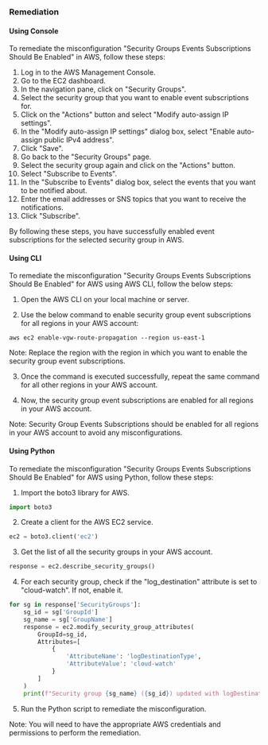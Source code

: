 ### Remediation

#### Using Console

To remediate the misconfiguration "Security Groups Events Subscriptions Should Be Enabled" in AWS, follow these steps:

1. Log in to the AWS Management Console.
2. Go to the EC2 dashboard.
3. In the navigation pane, click on "Security Groups".
4. Select the security group that you want to enable event subscriptions for.
5. Click on the "Actions" button and select "Modify auto-assign IP settings".
6. In the "Modify auto-assign IP settings" dialog box, select "Enable auto-assign public IPv4 address".
7. Click "Save".
8. Go back to the "Security Groups" page.
9. Select the security group again and click on the "Actions" button.
10. Select "Subscribe to Events".
11. In the "Subscribe to Events" dialog box, select the events that you want to be notified about.
12. Enter the email addresses or SNS topics that you want to receive the notifications.
13. Click "Subscribe".

By following these steps, you have successfully enabled event subscriptions for the selected security group in AWS.

#### Using CLI

To remediate the misconfiguration "Security Groups Events Subscriptions Should Be Enabled" for AWS using AWS CLI, follow the below steps:

1. Open the AWS CLI on your local machine or server.

2. Use the below command to enable security group event subscriptions for all regions in your AWS account:

```
aws ec2 enable-vgw-route-propagation --region us-east-1
```

Note: Replace the region with the region in which you want to enable the security group event subscriptions.

3. Once the command is executed successfully, repeat the same command for all other regions in your AWS account.

4. Now, the security group event subscriptions are enabled for all regions in your AWS account.

Note: Security Group Events Subscriptions should be enabled for all regions in your AWS account to avoid any misconfigurations.

#### Using Python

To remediate the misconfiguration "Security Groups Events Subscriptions Should Be Enabled" for AWS using Python, follow these steps:

1. Import the boto3 library for AWS.

```python
import boto3
```

2. Create a client for the AWS EC2 service.

```python
ec2 = boto3.client('ec2')
```

3. Get the list of all the security groups in your AWS account.

```python
response = ec2.describe_security_groups()
```

4. For each security group, check if the "log_destination" attribute is set to "cloud-watch". If not, enable it.

```python
for sg in response['SecurityGroups']:
    sg_id = sg['GroupId']
    sg_name = sg['GroupName']
    response = ec2.modify_security_group_attributes(
        GroupId=sg_id,
        Attributes=[
            {
                'AttributeName': 'logDestinationType',
                'AttributeValue': 'cloud-watch'
            }
        ]
    )
    print(f"Security group {sg_name} ({sg_id}) updated with logDestinationType = cloud-watch")
```

5. Run the Python script to remediate the misconfiguration.

Note: You will need to have the appropriate AWS credentials and permissions to perform the remediation.

